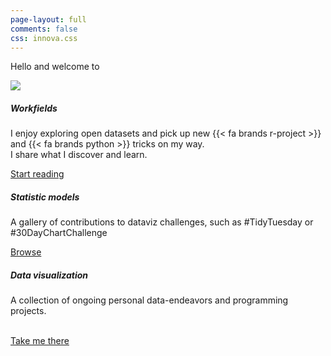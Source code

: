 ```yaml
---
page-layout: full
comments: false
css: innova.css
---
```


::: {#welcome-message-title .h1}
Hello and welcome to
:::

::: grid
::: {.g-col-12 .g-col-md-10 .g-start-md-2}
![](img/background.png)
:::

::: {.g-col-12 .g-col-md-10 .g-start-md-2}
::: {#welcome-message-title2 .h3}
<p class="multipleStrings">

</p>
:::
:::

::: {.g-col-12 .g-col-md-4}
::: {.card .mb-2}
::: card-body
<h5 class="card-title">

Workfields

</h5>

<p class="card-text">

I enjoy exploring open datasets and pick up new {{< fa brands r-project >}} and {{< fa brands python >}} tricks on my way.<br>I share what I discover and learn.

</p>

<a href="posts.html" class="btn btn-info stretched-link">Start reading</a>
:::
:::
:::

::: {.g-col-12 .g-col-md-4}
::: {.card .mb-2}
::: card-body
<h5 class="card-title">

Statistic models

</h5>

<p class="card-text">

A gallery of contributions to dataviz challenges, such as #TidyTuesday or #30DayChartChallenge

</p>

<a href="challenges.html" class="btn btn-warning stretched-link">Browse</a>
:::
:::
:::

::: {.g-col-12 .g-col-md-4}
::: {.card .mb-2}
::: card-body
<h5 class="card-title">

Data visualization

</h5>

<p class="card-text">

A collection of ongoing personal data-endeavors and programming projects.

</p>

<br> <a href="projects.html" class="btn btn-danger stretched-link">Take me there</a>
:::
:::
:::
:::
